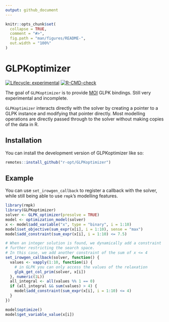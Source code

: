 ```yaml
---
output: github_document
---
```


<!-- README.md is generated from README.Rmd. Please edit that file -->

```r
knitr::opts_chunk$set(
  collapse = TRUE,
  comment = "#>",
  fig.path = "man/figures/README-",
  out.width = "100%"
)
```

# GLPKoptimizer

<!-- badges: start -->
[![Lifecycle: experimental](https://img.shields.io/badge/lifecycle-experimental-orange.svg)](https://lifecycle.r-lib.org/articles/stages.html#experimental)
[![R-CMD-check](https://github.com/r-opt/GLPKoptimizer/workflows/R-CMD-check/badge.svg)](https://github.com/r-opt/GLPKoptimizer/actions)
<!-- badges: end -->

The goal of `GLPKoptimizer` is to provide [MOI](https://github.com/r-opt/MOI) GLPK bindings.
Still very experimental and incomplete.

`GLPKoptimizer` interacts directly with the solver by creating a pointer to a GLPK instance and
modifying that pointer directly. Most modelling operations are directly passed through to the
solver without making copies of the data in R.

## Installation

You can install the development version of GLPKoptimizer like so:

``` r
remotes::install_github("r-opt/GLPKoptimizer")
```

## Example

You can use `set_irowgen_callback` to register a callback with the solver,
while still being able to use `rmpk`'s modelling features.

```r
library(rmpk)
library(GLPKoptimizer)
solver <- GLPK_optimizer(presolve = TRUE)
model <- optimization_model(solver)
x <- model$add_variable("x", type = "binary", i = 1:10)
model$set_objective(sum_expr(x[i], i = 1:10), sense = "max")
model$add_constraint(sum_expr(x[i], i = 1:10) <= 7.5)

# When an integer solution is found, we dynamically add a constraint
# further restricting the search space.
# In this case, we add another constraint of the sum of x <= 4
set_irowgen_callback(solver, function() {
  values <- vapply(1:10, function(i) {
    # in GLPK you can only access the values of the relaxation
    glpk_get_col_prim(solver, x[i])
  }, numeric(1L))
  all_integral <- all(values %% 1 == 0)
  if (all_integral && sum(values) > 4) {
    model$add_constraint(sum_expr(x[i], i = 1:10) <= 4)
  }
})

model$optimize()
model$get_variable_value(x[i])
```
